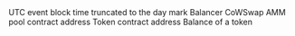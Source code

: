 <ParamField path="day">
UTC event block time truncated to the day mark
</ParamField>
<ParamField path="pool_address">
Balancer CoWSwap AMM pool contract address
</ParamField>
<ParamField path="token_address">
Token contract address
</ParamField>
<ParamField path="token_balance_raw">
Balance of a token
</ParamField>
